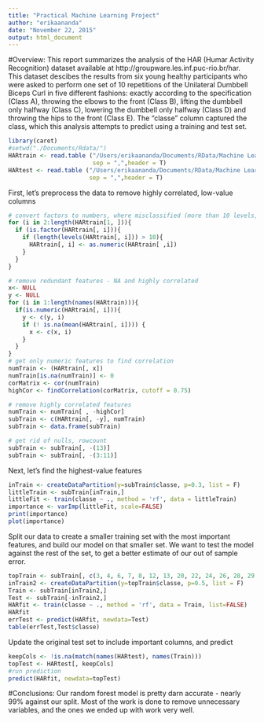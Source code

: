 ```yaml
---
title: "Practical Machine Learning Project"
author: "erikaananda"
date: "November 22, 2015"
output: html_document
---
```

#Overview:
This report summarizes the analysis of the HAR (Humar Activity Recognition) dataset available at http://groupware.les.inf.puc-rio.br/har. This dataset descibes the results from six young healthy participants who were asked to perform one set of 10 repetitions of the Unilateral Dumbbell Biceps Curl in five different fashions: exactly according to the specification (Class A), throwing the elbows to the front (Class B), lifting the dumbbell only halfway (Class C), lowering the dumbbell only halfway (Class D) and throwing the hips to the front (Class E). The "classe" column captured the class, which this analysis attempts to predict using a training and test set.   

```r
library(caret)
#setwd("./Documents/Rdata/")
HARtrain <- read.table ("/Users/erikaananda/Documents/RData/Machine Learning/pml-training.csv",  
                        sep = ",",header = T)
HARtest <- read.table ("/Users/erikaananda/Documents/RData/Machine Learning/pml-testing.csv",  
                       sep = ",",header = T)
```

First, let's preprocess the data to remove highly correlated, low-value columns

```r
# convert factors to numbers, where misclassified (more than 10 levels, for our data)
for (i in 2:length(HARtrain[1, ])){
  if (is.factor(HARtrain[, i])){
    if (length(levels(HARtrain[, i])) > 10){
      HARtrain[, i] <- as.numeric(HARtrain[ ,i])
    }
  }
}

# remove redundant features - NA and highly correlated
x<- NULL
y <- NULL
for (i in 1:length(names(HARtrain))){
  if(is.numeric(HARtrain[, i])){
    y <- c(y, i)
    if (! is.na(mean(HARtrain[, i]))) {
      x <- c(x, i) 
    }
  }
}
# get only numeric features to find correlation
numTrain <- (HARtrain[, x])
numTrain[is.na(numTrain)] <- 0
corMatrix <- cor(numTrain)
highCor <- findCorrelation(corMatrix, cutoff = 0.75)

# remove highly correlated features
numTrain <- numTrain[ , -highCor]
subTrain <- c(HARtrain[, -y], numTrain)
subTrain <- data.frame(subTrain)

# get rid of nulls, rowcount
subTrain <- subTrain[, -(13)]
subTrain <- subTrain[, -(3:11)]
```


Next, let's find the highest-value features

```r
inTrain <- createDataPartition(y=subTrain$classe, p=0.3, list = F)
littleTrain <- subTrain[inTrain,]
littleFit <- train(classe ~ ., method = 'rf', data = littleTrain)
importance <- varImp(littleFit, scale=FALSE)
print(importance)
plot(importance)
```

Split our data to create a smaller training set with the most important features, 
and build our model on that smaller set. We want to test the model against the rest of the set,
to get a better estimate of our out of sample error.
```r
topTrain <- subTrain[, c(3, 4, 6, 7, 8, 12, 13, 20, 22, 24, 26, 28, 29, 30)]
inTrain2 <- createDataPartition(y=topTrain$classe, p=0.5, list = F)
Train <- subTrain[inTrain2,]
Test <- subTrain[-inTrain2,]
HARfit <- train(classe ~ ., method = 'rf', data = Train, list=FALSE)
HARfit
errTest <- predict(HARfit, newdata=Test)
table(errTest,Test$classe)
```

Update the original test set to include important columns, and predict
```r
keepCols <- !is.na(match(names(HARtest), names(Train)))
topTest <- HARtest[, keepCols]
#run prediction
predict(HARfit, newdata=topTest)
```

#Conclusions:
Our random forest model is pretty darn accurate - nearly 99% against our split. Most of the work is done to remove unnecessary variables, and the ones we ended up with work very well. 